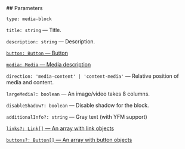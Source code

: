

<Meta of={MediaStories} />
<StoryTemplate>
## Parameters

`type: media-block`

`title: string` — Title.

`description: string` — Description.

[`button: Button` — Button](?path=/docs/documentation-types--docs#button)

[`media: Media` — Media description](?path=/docs/documentation-types--docs)

`direction: 'media-content' | 'content-media'` — Relative position of media and content.

`largeMedia?: boolean` — An image/video takes 8 columns.

`disableShadow?: boolean` — Disable shadow for the block.

`additionalInfo?: string` — Gray text (with YFM support)

[`links?: Link[]` — An array with link objects](?path=/docs/documentation-types--docs#link)

[`buttons?: Button[]` — An array with button objects](?path=/docs/documentation-types--docs#button)

</StoryTemplate>
